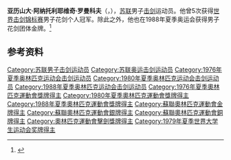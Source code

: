 '''亚历山大·阿纳托利耶维奇·罗曼科夫'''（{{lang-ru|Александр Анатольевич Романьков}}，{{bd|1953年|11月7日|}}），[[苏联|苏联]]男子[[击剑|击剑]]运动员。他曾5次获得[[世界击剑锦标赛|世界击剑锦标赛]]男子花剑个人冠军。除此之外，他也在1988年夏季奥运会获得男子花剑团体金牌。<ref>{{Cite web|title=Aleksandr ROMANKOV|url=https://www.olympic.org/aleksandr-romankov|accessdate=2021-03-07|date=2021-03-02|work=International Olympic Committee|language=en|archive-date=2017-11-20|archive-url=https://web.archive.org/web/20171120164324/https://www.olympic.org/aleksandr-romankov}}</ref>

== 参考资料 ==
{{reflist}}

{{世界击剑锦标赛男子花剑个人冠军}}
{{奥林匹克运动会击剑比赛男子花剑团体冠军}}

{{Authority control}}
{{DEFAULTSORT:Romankow}}
[[Category:苏联男子击剑运动员|Category:苏联男子击剑运动员]]
[[Category:苏联奥运击剑运动员|Category:苏联奥运击剑运动员]]
[[Category:1976年夏季奥林匹克运动会击剑运动员|Category:1976年夏季奥林匹克运动会击剑运动员]]
[[Category:1980年夏季奥林匹克运动会击剑运动员|Category:1980年夏季奥林匹克运动会击剑运动员]]
[[Category:1988年夏季奥林匹克运动会击剑运动员|Category:1988年夏季奥林匹克运动会击剑运动员]]
[[Category:1976年夏季奧林匹克運動會獎牌得主|Category:1976年夏季奧林匹克運動會獎牌得主]]
[[Category:1980年夏季奧林匹克運動會獎牌得主|Category:1980年夏季奧林匹克運動會獎牌得主]]
[[Category:1988年夏季奧林匹克運動會獎牌得主|Category:1988年夏季奧林匹克運動會獎牌得主]]
[[Category:蘇聯奧林匹克運動會金牌得主|Category:蘇聯奧林匹克運動會金牌得主]]
[[Category:蘇聯奧林匹克運動會銀牌得主|Category:蘇聯奧林匹克運動會銀牌得主]]
[[Category:蘇聯奧林匹克運動會銅牌得主|Category:蘇聯奧林匹克運動會銅牌得主]]
[[Category:奧林匹克運動會擊劍獎牌得主|Category:奧林匹克運動會擊劍獎牌得主]]
[[Category:1979年夏季世界大学生运动会奖牌得主|Category:1979年夏季世界大学生运动会奖牌得主]]

{{苏联人物小作品}}